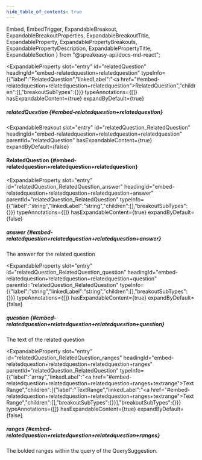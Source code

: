 ```yaml
---
hide_table_of_contents: true
---
```

  Embed,
  EmbedTrigger,
  ExpandableBreakout,
  ExpandableBreakoutProperties,
  ExpandableBreakoutTitle,
  ExpandableProperty,
  ExpandablePropertyBreakouts,
  ExpandablePropertyDescription,
  ExpandablePropertyTitle,
  ExpandableSection
} from "@speakeasy-api/docs-md-react";

<ExpandableSection>

<ExpandableProperty
  slot="entry"
  id="relatedQuestion"
  headingId="embed-relatedquestion+relatedquestion"
  typeInfo={{"label":"RelatedQuestion","linkedLabel":"<a href=\"#embed-relatedquestion+relatedquestion+relatedquestion\">RelatedQuestion</a>","children":[],"breakoutSubTypes":{}}}
  typeAnnotations={[]}
  hasExpandableContent={true}
  expandByDefault={true}
>

<ExpandablePropertyTitle slot="title">

##### relatedQuestion \{#embed-relatedquestion+relatedquestion\}

</ExpandablePropertyTitle>

<ExpandablePropertyBreakouts slot="breakouts">

<ExpandableBreakout
  slot="entry"
  id="relatedQuestion_RelatedQuestion"
  headingId="embed-relatedquestion+relatedquestion+relatedquestion"
  parentId="relatedQuestion"
  hasExpandableContent={true}
  expandByDefault={false}
>

<ExpandableBreakoutTitle slot="title">

#### RelatedQuestion \{#embed-relatedquestion+relatedquestion+relatedquestion\}

</ExpandableBreakoutTitle>

<ExpandableBreakoutProperties slot="properties">

<ExpandableProperty
  slot="entry"
  id="relatedQuestion_RelatedQuestion_answer"
  headingId="embed-relatedquestion+relatedquestion+relatedquestion+answer"
  parentId="relatedQuestion_RelatedQuestion"
  typeInfo={{"label":"string","linkedLabel":"string","children":[],"breakoutSubTypes":{}}}
  typeAnnotations={[]}
  hasExpandableContent={true}
  expandByDefault={false}
>

<ExpandablePropertyTitle slot="title">

##### answer \{#embed-relatedquestion+relatedquestion+relatedquestion+answer\}

</ExpandablePropertyTitle>

<ExpandablePropertyDescription slot="description">

The answer for the related question

</ExpandablePropertyDescription>

</ExpandableProperty>

<ExpandableProperty
  slot="entry"
  id="relatedQuestion_RelatedQuestion_question"
  headingId="embed-relatedquestion+relatedquestion+relatedquestion+question"
  parentId="relatedQuestion_RelatedQuestion"
  typeInfo={{"label":"string","linkedLabel":"string","children":[],"breakoutSubTypes":{}}}
  typeAnnotations={[]}
  hasExpandableContent={true}
  expandByDefault={false}
>

<ExpandablePropertyTitle slot="title">

##### question \{#embed-relatedquestion+relatedquestion+relatedquestion+question\}

</ExpandablePropertyTitle>

<ExpandablePropertyDescription slot="description">

The text of the related question

</ExpandablePropertyDescription>

</ExpandableProperty>

<ExpandableProperty
  slot="entry"
  id="relatedQuestion_RelatedQuestion_ranges"
  headingId="embed-relatedquestion+relatedquestion+relatedquestion+ranges"
  parentId="relatedQuestion_RelatedQuestion"
  typeInfo={{"label":"array","linkedLabel":"<a href=\"#embed-relatedquestion+relatedquestion+relatedquestion+ranges+textrange\">TextRange</a>","children":[{"label":"TextRange","linkedLabel":"<a href=\"#embed-relatedquestion+relatedquestion+relatedquestion+ranges+textrange\">TextRange</a>","children":[],"breakoutSubTypes":{}}],"breakoutSubTypes":{}}}
  typeAnnotations={[]}
  hasExpandableContent={true}
  expandByDefault={false}
>

<ExpandablePropertyTitle slot="title">

##### ranges \{#embed-relatedquestion+relatedquestion+relatedquestion+ranges\}

</ExpandablePropertyTitle>

<ExpandablePropertyDescription slot="description">

The bolded ranges within the query of the QuerySuggestion.

</ExpandablePropertyDescription>

<Embed slot="embed">

<EmbedTrigger slot="trigger" embedTitle="ranges" triggerText="View ranges details">

<Embedranges />

</EmbedTrigger>

</Embed>

</ExpandableProperty>

</ExpandableBreakoutProperties>

</ExpandableBreakout>

</ExpandablePropertyBreakouts>

</ExpandableProperty>

</ExpandableSection>